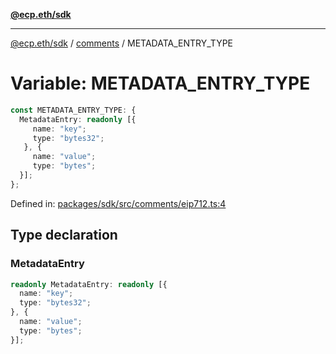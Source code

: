 [**@ecp.eth/sdk**](../../index.mdx)

***

[@ecp.eth/sdk](/sdk-reference/index.mdx) / [comments](/sdk-reference/comments/index.mdx) / METADATA\_ENTRY\_TYPE

# Variable: METADATA\_ENTRY\_TYPE

```ts
const METADATA_ENTRY_TYPE: {
  MetadataEntry: readonly [{
     name: "key";
     type: "bytes32";
   }, {
     name: "value";
     type: "bytes";
  }];
};
```

Defined in: [packages/sdk/src/comments/eip712.ts:4](https://github.com/ecp-eth/comments-monorepo/blob/main/packages/sdk/src/comments/eip712.ts#L4)

## Type declaration

### MetadataEntry

```ts
readonly MetadataEntry: readonly [{
  name: "key";
  type: "bytes32";
}, {
  name: "value";
  type: "bytes";
}];
```
